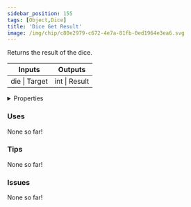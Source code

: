 ```yaml
---
sidebar_position: 155
tags: [Object,Dice]
title: 'Dice Get Result'
image: /img/chip/c80e2979-c672-4e7a-81fb-0ed1964e3ea6.svg
---
```


Returns the result of the dice.



<IChip uuid="c80e2979-c672-4e7a-81fb-0ed1964e3ea6"/>

<table><thead><tr><th>Inputs</th><th>Outputs</th></tr></thead><tbody><tr><td>die | Target</td><td>int | Result</td></tr></tbody></table>

<details>
  <summary>Properties</summary>
  <div>
    <div>
    <table>
      <tbody>
        <tr>
          <td>Is beta required?</td>
          <td>No</td>
        </tr>
        <tr>
          <td>Is chip a trolling risk?</td>
          <td>No</td>
        </tr>
        <tr>
          <td>Is chip a role assignment risk?</td>
          <td>No</td>
        </tr>
        <tr>
          <td>Chip UUID</td>
          <td>c80e2979-c672-4e7a-81fb-0ed1964e3ea6</td>
        </tr>
        <tr>
          <td>Room availability</td>
          <td>Available everywhere</td>
        </tr>
      </tbody>
    </table>
    </div>
  </div>
</details>

### Uses

None so far!

### Tips

None so far!

### Issues

None so far!